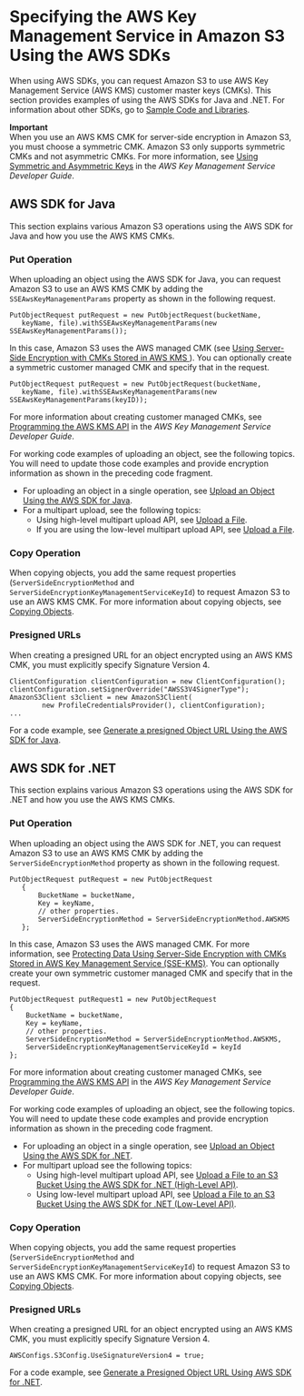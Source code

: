 # Specifying the AWS Key Management Service in Amazon S3 Using the AWS SDKs<a name="kms-using-sdks"></a>

When using AWS SDKs, you can request Amazon S3 to use AWS Key Management Service \(AWS KMS\) customer master keys \(CMKs\)\. This section provides examples of using the AWS SDKs for Java and \.NET\. For information about other SDKs, go to [Sample Code and Libraries](https://aws.amazon.com/code)\.

**Important**  
When you use an AWS KMS CMK for server\-side encryption in Amazon S3, you must choose a symmetric CMK\. Amazon S3 only supports symmetric CMKs and not asymmetric CMKs\. For more information, see [Using Symmetric and Asymmetric Keys](https://docs.aws.amazon.com/kms/latest/developerguide/symmetric-asymmetric.html) in the *AWS Key Management Service Developer Guide*\.

## AWS SDK for Java<a name="kms-using-sdks-java"></a>

This section explains various Amazon S3 operations using the AWS SDK for Java and how you use the AWS KMS CMKs\.

### Put Operation<a name="kms-using-sdks-java-put"></a>

When uploading an object using the AWS SDK for Java, you can request Amazon S3 to use an AWS KMS CMK by adding the `SSEAwsKeyManagementParams` property as shown in the following request\.

```
PutObjectRequest putRequest = new PutObjectRequest(bucketName,
   keyName, file).withSSEAwsKeyManagementParams(new SSEAwsKeyManagementParams());
```

In this case, Amazon S3 uses the AWS managed CMK \(see [Using Server\-Side Encryption with CMKs Stored in AWS KMS ](UsingKMSEncryption.md)\)\. You can optionally create a symmetric customer managed CMK and specify that in the request\.

```
PutObjectRequest putRequest = new PutObjectRequest(bucketName,
   keyName, file).withSSEAwsKeyManagementParams(new SSEAwsKeyManagementParams(keyID));
```

For more information about creating customer managed CMKs, see [Programming the AWS KMS API](https://docs.aws.amazon.com/kms/latest/developerguide/programming-top.html) in the *AWS Key Management Service Developer Guide*\.

For working code examples of uploading an object, see the following topics\. You will need to update those code examples and provide encryption information as shown in the preceding code fragment\.
+ For uploading an object in a single operation, see [Upload an Object Using the AWS SDK for Java](UploadObjSingleOpJava.md)\.
+ For a multipart upload, see the following topics:
  + Using high\-level multipart upload API, see [Upload a File](HLuploadFileJava.md)\. 
  + If you are using the low\-level multipart upload API, see [Upload a File](llJavaUploadFile.md)\.

### Copy Operation<a name="kms-using-sdks-java-copy"></a>

When copying objects, you add the same request properties \(`ServerSideEncryptionMethod` and `ServerSideEncryptionKeyManagementServiceKeyId`\) to request Amazon S3 to use an AWS KMS CMK\. For more information about copying objects, see [Copying Objects](CopyingObjectsExamples.md)\.

### Presigned URLs<a name="kms-using-sdks-java-presigned-url"></a>

When creating a presigned URL for an object encrypted using an AWS KMS CMK, you must explicitly specify Signature Version 4\.

```
ClientConfiguration clientConfiguration = new ClientConfiguration();
clientConfiguration.setSignerOverride("AWSS3V4SignerType");
AmazonS3Client s3client = new AmazonS3Client(
        new ProfileCredentialsProvider(), clientConfiguration);
...
```

For a code example, see [Generate a presigned Object URL Using the AWS SDK for Java](ShareObjectPreSignedURLJavaSDK.md)\. 

## AWS SDK for \.NET<a name="kms-using-sdks-dotnet"></a>

This section explains various Amazon S3 operations using the AWS SDK for \.NET and how you use the AWS KMS CMKs\.

### Put Operation<a name="kms-using-sdks-dotnet-put"></a>

When uploading an object using the AWS SDK for \.NET, you can request Amazon S3 to use an AWS KMS CMK by adding the `ServerSideEncryptionMethod` property as shown in the following request\.

```
PutObjectRequest putRequest = new PutObjectRequest
   {
       BucketName = bucketName,
       Key = keyName,
       // other properties.
       ServerSideEncryptionMethod = ServerSideEncryptionMethod.AWSKMS
   };
```

In this case, Amazon S3 uses the AWS managed CMK\. For more information, see [Protecting Data Using Server\-Side Encryption with CMKs Stored in AWS Key Management Service \(SSE\-KMS\)](UsingKMSEncryption.md)\. You can optionally create your own symmetric customer managed CMK and specify that in the request\. 

```
PutObjectRequest putRequest1 = new PutObjectRequest
{
    BucketName = bucketName,
    Key = keyName,
    // other properties.
    ServerSideEncryptionMethod = ServerSideEncryptionMethod.AWSKMS,
    ServerSideEncryptionKeyManagementServiceKeyId = keyId
};
```

For more information about creating customer managed CMKs, see [Programming the AWS KMS API](https://docs.aws.amazon.com/kms/latest/developerguide/programming-top.html) in the *AWS Key Management Service Developer Guide*\. 

For working code examples of uploading an object, see the following topics\. You will need to update these code examples and provide encryption information as shown in the preceding code fragment\.
+ For uploading an object in a single operation, see [Upload an Object Using the AWS SDK for \.NET](UploadObjSingleOpNET.md)\.
+ For multipart upload see the following topics:
  + Using high\-level multipart upload API, see [Upload a File to an S3 Bucket Using the AWS SDK for \.NET \(High\-Level API\)](HLuploadFileDotNet.md)\. 
  + Using low\-level multipart upload API, see [Upload a File to an S3 Bucket Using the AWS SDK for \.NET \(Low\-Level API\)](LLuploadFileDotNet.md)\.

### Copy Operation<a name="kms-using-sdks-dotnet-copy"></a>

When copying objects, you add the same request properties \(`ServerSideEncryptionMethod` and `ServerSideEncryptionKeyManagementServiceKeyId`\) to request Amazon S3 to use an AWS KMS CMK\. For more information about copying objects, see [Copying Objects](CopyingObjectsExamples.md)\.

### Presigned URLs<a name="kms-using-sdks-dotnet-presigned-url"></a>

When creating a presigned URL for an object encrypted using an AWS KMS CMK, you must explicitly specify Signature Version 4\.

```
AWSConfigs.S3Config.UseSignatureVersion4 = true;
```

For a code example, see [Generate a Presigned Object URL Using AWS SDK for \.NET](ShareObjectPreSignedURLDotNetSDK.md)\.